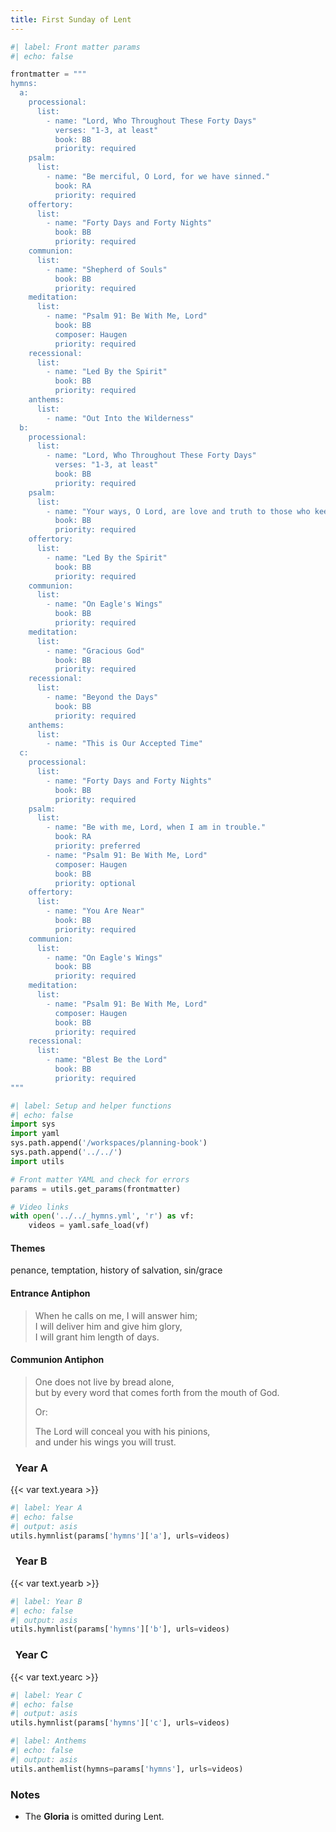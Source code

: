 ```yaml
---
title: First Sunday of Lent
---
```


```python
#| label: Front matter params
#| echo: false

frontmatter = """
hymns:
  a:
    processional:
      list:
        - name: "Lord, Who Throughout These Forty Days"
          verses: "1-3, at least"
          book: BB
          priority: required
    psalm:
      list:
        - name: "Be merciful, O Lord, for we have sinned."
          book: RA
          priority: required
    offertory:
      list:
        - name: "Forty Days and Forty Nights"
          book: BB
          priority: required
    communion:
      list:
        - name: "Shepherd of Souls"
          book: BB
          priority: required
    meditation:
      list:
        - name: "Psalm 91: Be With Me, Lord"
          book: BB
          composer: Haugen
          priority: required
    recessional:
      list:
        - name: "Led By the Spirit"
          book: BB
          priority: required
    anthems:
      list:
        - name: "Out Into the Wilderness"
  b:
    processional:
      list:
        - name: "Lord, Who Throughout These Forty Days"
          verses: "1-3, at least"
          book: BB
          priority: required
    psalm:
      list:
        - name: "Your ways, O Lord, are love and truth to those who keep your covenant."
          book: BB
          priority: required
    offertory:
      list:
        - name: "Led By the Spirit"
          book: BB
          priority: required
    communion:
      list:
        - name: "On Eagle's Wings"
          book: BB
          priority: required
    meditation:
      list:
        - name: "Gracious God"
          book: BB
          priority: required
    recessional:
      list:
        - name: "Beyond the Days"
          book: BB
          priority: required
    anthems:
      list:
        - name: "This is Our Accepted Time"
  c:
    processional:
      list:
        - name: "Forty Days and Forty Nights"
          book: BB
          priority: required
    psalm:
      list:
        - name: "Be with me, Lord, when I am in trouble."
          book: RA
          priority: preferred
        - name: "Psalm 91: Be With Me, Lord"
          composer: Haugen
          book: BB
          priority: optional
    offertory:
      list:
        - name: "You Are Near"
          book: BB
          priority: required
    communion:
      list:
        - name: "On Eagle's Wings"
          book: BB
          priority: required
    meditation:
      list:
        - name: "Psalm 91: Be With Me, Lord"
          composer: Haugen
          book: BB
          priority: required
    recessional:
      list:
        - name: "Blest Be the Lord"
          book: BB
          priority: required
"""
```

```python
#| label: Setup and helper functions
#| echo: false
import sys
import yaml
sys.path.append('/workspaces/planning-book')
sys.path.append('../../')
import utils

# Front matter YAML and check for errors
params = utils.get_params(frontmatter)

# Video links
with open('../../_hymns.yml', 'r') as vf:
    videos = yaml.safe_load(vf)
```

:::  {.red}
#### **Themes**
:::

penance, temptation, history of salvation, sin/grace

:::  {.red}
#### **Entrance Antiphon**
:::

> When he calls on me, I will answer him;  
> I will deliver him and give him glory,  
> I will grant him length of days.

:::  {.red}
#### **Communion Antiphon**
:::

> One does not live by bread alone,  
> but by every word that comes forth from the mouth of God.  
>  
>  Or:  
>  
> The Lord will conceal you with his pinions,  
> and under his wings you will trust.

::: {.titlered}
### &nbsp; Year A
:::
{{< var text.yeara >}}

```python
#| label: Year A
#| echo: false
#| output: asis
utils.hymnlist(params['hymns']['a'], urls=videos)
```

::: {.titlered}
### &nbsp; Year B
:::
{{< var text.yearb >}}

```python
#| label: Year B
#| echo: false
#| output: asis
utils.hymnlist(params['hymns']['b'], urls=videos)
```

::: {.titlered}
### &nbsp; Year C
:::
{{< var text.yearc >}}

```python
#| label: Year C
#| echo: false
#| output: asis
utils.hymnlist(params['hymns']['c'], urls=videos)
```


```python
#| label: Anthems
#| echo: false
#| output: asis
utils.anthemlist(hymns=params['hymns'], urls=videos)
```

::: {.red}
### Notes
:::

* The **Gloria** is omitted during Lent.